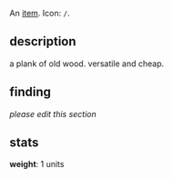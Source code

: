 {{FixTitle}}
An [[items|item]]. Icon: <code><nowiki>/</nowiki></code>.

== description ==

a plank of old wood. versatile and cheap.

== finding ==

''please edit this section''

== stats ==

'''weight''': 1 units